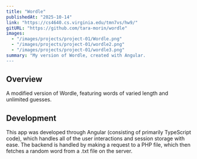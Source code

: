 ```yaml
---
title: "Wordle"
publishedAt: "2025-10-14"
link: "https://cs4640.cs.virginia.edu/tmn7vs/hw9/"
gitURL: "https://github.com/tara-morin/wordle"
images:
  - "/images/projects/project-01/Wordle.png"
  - "/images/projects/project-01/wordle2.png"
  - "/images/projects/project-01/wordle3.png"
summary: "My version of Wordle, created with Angular. 
---
```

## Overview
A modified version of Wordle, featuring words of varied length and unlimited guesses. 
## Development
This app was developed through Angular (consisting of primarily TypeScript code), which handles all of the user interactions and session storage with ease. The backend is handled by making a request to a PHP file, which then fetches a random word from a .txt file on the server. 
